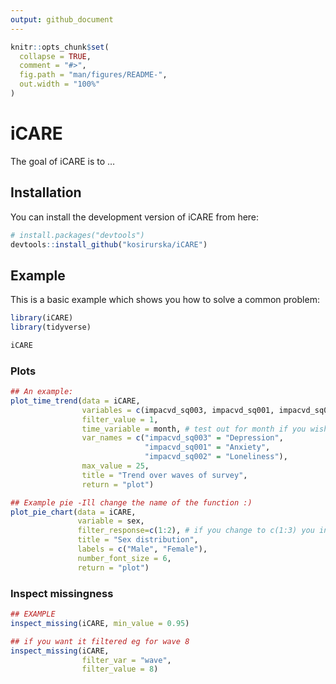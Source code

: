 ```yaml
---
output: github_document
---
```


<!-- README.md is generated from README.Rmd. Please edit that file -->

```r
knitr::opts_chunk$set(
  collapse = TRUE,
  comment = "#>",
  fig.path = "man/figures/README-",
  out.width = "100%"
)
```

# iCARE

<!-- badges: start -->
<!-- badges: end -->

The goal of iCARE is to ...

## Installation

You can install the development version of iCARE from here:

``` r
# install.packages("devtools")
devtools::install_github("kosirurska/iCARE")
```

## Example

This is a basic example which shows you how to solve a common problem:

```r
library(iCARE)
library(tidyverse)
```



```r
iCARE
```



### Plots

```r
## An example:
plot_time_trend(data = iCARE,
                variables = c(impacvd_sq003, impacvd_sq001, impacvd_sq002),
                filter_value = 1,
                time_variable = month, # test out for month if you wish
                var_names = c("impacvd_sq003" = "Depression",
                              "impacvd_sq001" = "Anxiety",
                              "impacvd_sq002" = "Loneliness"),
                max_value = 25,
                title = "Trend over waves of survey",
                return = "plot")

```



```r
## Example pie -Ill change the name of the function :)
plot_pie_chart(data = iCARE,
               variable = sex,
               filter_response=c(1:2), # if you change to c(1:3) you include other
               title = "Sex distribution",
               labels = c("Male", "Female"),
               number_font_size = 6,
               return = "plot")
```

### Inspect missingness

```r
## EXAMPLE
inspect_missing(iCARE, min_value = 0.95)
```


```r
## if you want it filtered eg for wave 8
inspect_missing(iCARE, 
                filter_var = "wave", 
                filter_value = 8)
```

